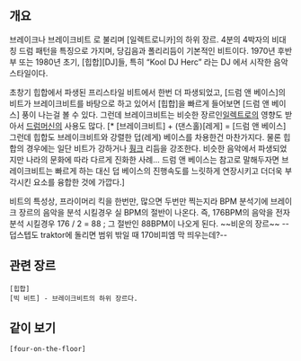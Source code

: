 == 개요 ==

브레이크나 브레이크비트 로 불리며 [일렉트로니카]의 하위 장르. 4분의 4박자의 비대칭 드럼 패턴을 특징으로 가지며, 당김음과 폴리리듬이 기본적인 비트이다.
1970년 후반부 또는 1980년 초기, [힙합][DJ]들, 특히 “Kool DJ Herc” 라는 DJ 에서 시작한 음악 스타일이다.

초창기 힙합에서 파생된 프리스타일 비트에서 한번 더 파생되었고, [드럼 앤 베이스]의 비트가 브레이크비트를 바탕으로 하고 있어서 [힙합]을 빠르게 들어보면 [드럼 앤 베이스] 풍이 나는걸 볼 수 있다. 그런데 브레이크비트는 비슷한 장르인[[일렉트로]]의 영향도 받아서 [[드럼머신]]의 사용도 많다. [* [브레이크비트] + (댄스홀)[레게] = [드럼 앤 베이스] 그런데 힙합도 브레이크비트와 강렬한 덥(레게) 베이스를 차용한건 마찬가지다. 물론 힙합의 경우에는 일단 비트가 강하거나 [[훵크]] 리듬을 강조한다. 비슷한 음악에서 파생되었지만 나라의 문화에 따라 다르게 진화한 사례... 드럼 앤 베이스는 참고로 말해두자면 브레이크비트는 빠르게 하는 대신 덥 베이스의 진행속도를 느릿하게 연장시키고 더더욱 부각시킨 요소를 융합한 것에 가깝다.]

비트의 특성상, 프라이머리 킥을 한번만, 많으면 두번만 찍는지라 BPM 분석기에 브레이크 장르의 음악을 분석 시킬경우 실 BPM의 절반이 나온다.
즉, 176BPM의 음악을 전자분석 시킬경우 176 / 2 = 88 ; 그 절반인 88BPM이 나오게 된다. ~~비운의 장르~~
--덥스텝도 traktor에 돌리면 범위 밖일 때 170비피엠 막 띄우는데?--
== 관련 장르 ==

 [힙합]
 [빅 비트] - 브레이크비트의 하위 장르다.

== 같이 보기 ==

 [four-on-the-floor]
